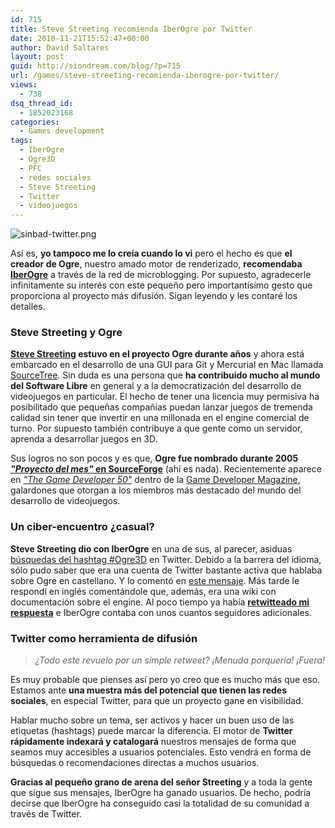 ```yaml
---
id: 715
title: Steve Streeting recomienda IberOgre por Twitter
date: 2010-11-21T15:52:47+00:00
author: David Saltares
layout: post
guid: http://siondream.com/blog/?p=715
url: /games/steve-streeting-recomienda-iberogre-por-twitter/
views:
  - 738
dsq_thread_id:
  - 1852023168
categories:
  - Games development
tags:
  - IberOgre
  - Ogre3D
  - PFC
  - redes sociales
  - Steve Streeting
  - Twitter
  - videojuegos
---
```


![sinbad-twitter.png](/img/wp/sinbad-twitter.png)

Así es, **yo tampoco me lo creía cuando lo vi** pero el hecho es que **el creador de Ogre**, nuestro amado motor de renderizado, **recomendaba [IberOgre](http://osl2.uca.es/iberogre)** a través de la red de microblogging. Por supuesto, agradecerle infinitamente su interés con este pequeño pero importantísimo gesto que proporciona al proyecto más difusión. Sigan leyendo y les contaré los detalles.

### Steve Streeting y Ogre

**[Steve Streeting](http://www.stevestreeting.com/) estuvo en el proyecto Ogre durante años** y ahora está embarcado en el desarrollo de una GUI para Git y Mercurial en Mac llamada [SourceTree](http://www.stevestreeting.com/2010/10/26/introducing-sourcetree/). Sin duda es una persona que **ha contribuido mucho al mundo del Software Libre** en general y a la democratización del desarrollo de videojuegos en particular. El hecho de tener una licencia muy permisiva ha posibilitado que pequeñas compañías puedan lanzar juegos de tremenda calidad sin tener que invertir en una millonada en el engine comercial de turno. Por supuesto también contribuye a que gente como un servidor, aprenda a desarrollar juegos en 3D.

Sus logros no son pocos y es que, **Ogre fue nombrado durante 2005 [*"Proyecto del mes"* en SourceForge](http://en.wikipedia.org/wiki/OGRE#History)** (ahí es nada). Recientemente aparece en *["The Game Developer 50"](http://www.stevestreeting.com/2010/11/06/im-in-the-game-developer-50/)* dentro de la [Game Developer Magazine](http://www.gdmag.com/), galardones que otorgan a los miembros más destacado del mundo del desarrollo de videojuegos.

### Un ciber-encuentro ¿casual?

**Steve Streeting dio con IberOgre** en una de sus, al parecer, asiduas [búsquedas del hashtag #Ogre3D](http://twitter.com/#!/sinbad_ogre/status/5966571453288448) en Twitter. Debido a la barrera del idioma, sólo pudo saber que era una cuenta de Twitter bastante activa que hablaba sobre Ogre en castellano. Y lo comentó en [este mensaje](http://twitter.com/#!/sinbad_ogre/status/5966016421036033). Más tarde le respondí en inglés comentándole que, además, era una wiki con documentación sobre el engine. Al poco tiempo ya había **[retwitteado mi respuesta](http://twitter.com/#!/IberOgre/status/5977828923277312)** e IberOgre contaba con unos cuantos seguidores adicionales.

### Twitter como herramienta de difusión

> *¿Todo este revuelo por un simple retweet? ¡Menuda porquería! ¡Fuera!*

Es muy probable que pienses así pero yo creo que es mucho más que eso. Estamos ante **una muestra más del potencial que tienen las redes sociales**, en especial Twitter, para que un proyecto gane en visibilidad.

Hablar mucho sobre un tema, ser activos y hacer un buen uso de las etiquetas (hashtags) puede marcar la diferencia. El motor de **Twitter rápidamente indexará y catalogará** nuestros mensajes de forma que seamos muy accesibles a usuarios potenciales. Esto vendrá en forma de búsquedas o recomendaciones directas a muchos usuarios.

**Gracias al pequeño grano de arena del señor Streeting** y a toda la gente que sigue sus mensajes, IberOgre ha ganado usuarios. De hecho, podría decirse que IberOgre ha conseguido casi la totalidad de su comunidad a través de Twitter.